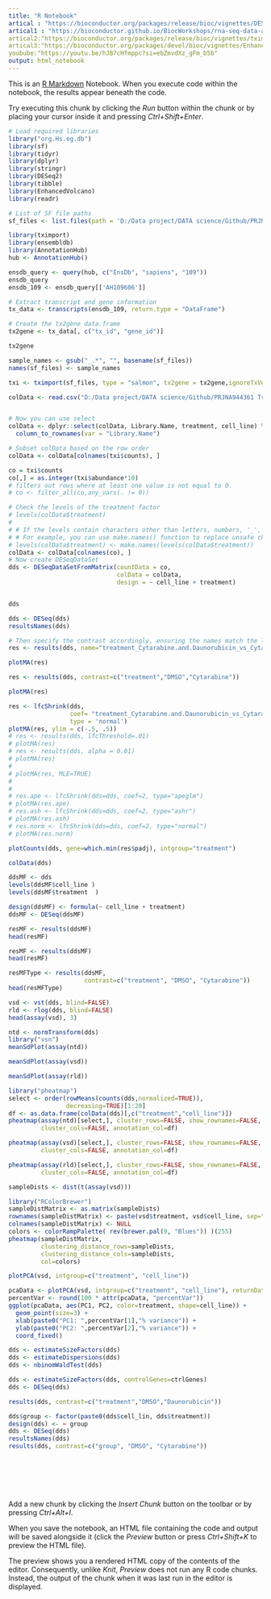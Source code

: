 ---
title: "R Notebook"
artical : "https://bioconductor.org/packages/release/bioc/vignettes/DESeq2/inst/doc/DESeq2.html"
artical1 : "https://bioconductor.github.io/BiocWorkshops/rna-seq-data-analysis-with-deseq2.html"
artical2:"https://bioconductor.org/packages/release/bioc/vignettes/tximport/inst/doc/tximport.html"
artical3:"https://bioconductor.org/packages/devel/bioc/vignettes/EnhancedVolcano/inst/doc/EnhancedVolcano.html"
youbube:"https://youtu.be/hJB7cHfmppc?si=ebZmvdXz_gFm_b5b"
output: html_notebook
---

This is an [R Markdown](http://rmarkdown.rstudio.com) Notebook. When you execute code within the notebook, the results appear beneath the code. 

Try executing this chunk by clicking the *Run* button within the chunk or by placing your cursor inside it and pressing *Ctrl+Shift+Enter*. 

```{r}
# Load required libraries
library("org.Hs.eg.db")
library(sf)
library(tidyr)
library(dplyr)
library(stringr)
library(DESeq2)
library(tibble)
library(EnhancedVolcano)
library(readr)
```


```{r}
# List of SF file paths
sf_files <- list.files(path = 'D:/Data project/DATA science/Github/PRJNA944361 Transcriptional response to standard AML drugs identifies synergistic combinations (human)/GSE227269_RAW/sf', pattern = "\\.sf$", full.names = TRUE) # Add all file paths here

```


```{r}
library(tximport)
library(ensembldb)
library(AnnotationHub)
hub <- AnnotationHub()
```

```{r}
ensdb_query <- query(hub, c("EnsDb", "sapiens", "109"))
ensdb_query
ensdb_109 <- ensdb_query[['AH109606']]

# Extract transcript and gene information
tx_data <- transcripts(ensdb_109, return.type = "DataFrame")

# Create the tx2gene data.frame
tx2gene <- tx_data[, c("tx_id", "gene_id")]

tx2gene
```


```{r}
sample_names <- gsub("_.*", "", basename(sf_files))
names(sf_files) <- sample_names

txi <- tximport(sf_files, type = "salmon", tx2gene = tx2gene,ignoreTxVersion = TRUE)

```


```{r}
colData <- read.csv("D:/Data project/DATA science/Github/PRJNA944361 Transcriptional response to standard AML drugs identifies synergistic combinations (human)/SraRunTable.txt")


# Now you can use select
colData <- dplyr::select(colData, Library.Name, treatment, cell_line) %>%
  column_to_rownames(var = "Library.Name")

# Subset colData based on the row order
colData <- colData[colnames(txi$counts), ]
```



```{r}

co = txi$counts
co[,] = as.integer(txi$abundance*10)
# filters out rows where at least one value is not equal to 0.
# co <- filter_all(co,any_vars(. != 0))

# Check the levels of the treatment factor
# levels(colData$treatment)
# 
# # If the levels contain characters other than letters, numbers, '_', and '.', you can modify them
# # For example, you can use make.names() function to replace unsafe characters with safe ones
# levels(colData$treatment) <- make.names(levels(colData$treatment))
colData <- colData[colnames(co), ]
# Now create DESeqDataSet
dds <- DESeqDataSetFromMatrix(countData = co,
                              colData = colData,
                              design = ~ cell_line + treatment)


dds

```

```{r}
dds <- DESeq(dds)
resultsNames(dds)
```


```{r}
# Then specify the contrast accordingly, ensuring the names match the levels exactly
res <- results(dds, name="treatment_Cytarabine.and.Daunorubicin_vs_Cytarabine")

plotMA(res)

res <- results(dds, contrast=c("treatment","DMSO","Cytarabine"))

plotMA(res)

res <- lfcShrink(dds,
                 coef= "treatment_Cytarabine.and.Daunorubicin_vs_Cytarabine",
                 type = 'normal')
plotMA(res, ylim = c(-.5, .5))
# res <- results(dds, lfcThreshold=.01)
# plotMA(res)
# res <- results(dds, alpha = 0.01)
# plotMA(res)
# 
# plotMA(res, MLE=TRUE)
# 
# 
# res.ape <- lfcShrink(dds=dds, coef=2, type="apeglm")
# plotMA(res.ape)
# res.ash <- lfcShrink(dds=dds, coef=2, type="ashr")
# plotMA(res.ash)
# res.norm <- lfcShrink(dds=dds, coef=2, type="normal")
# plotMA(res.norm)
```
```{r}
plotCounts(dds, gene=which.min(res$padj), intgroup="treatment")

```


```{r}
colData(dds)
```

```{r}
ddsMF <- dds
levels(ddsMF$cell_line )
levels(ddsMF$treatment  )
```


```{r}
design(ddsMF) <- formula(~ cell_line + treatment)
ddsMF <- DESeq(ddsMF)
```


```{r}
resMF <- results(ddsMF)
head(resMF)
```

```{r}
resMF <- results(ddsMF)
head(resMF)

```

```{r}
resMFType <- results(ddsMF,
                     contrast=c("treatment", "DMSO", "Cytarabine"))
head(resMFType)
```

```{r}
vsd <- vst(dds, blind=FALSE)
rld <- rlog(dds, blind=FALSE)
head(assay(vsd), 3)
```


```{r}
ntd <- normTransform(dds)
library("vsn")
meanSdPlot(assay(ntd))
```

```{r}
meanSdPlot(assay(vsd))

```



```{r}
meanSdPlot(assay(rld))

```


```{r}
library("pheatmap")
select <- order(rowMeans(counts(dds,normalized=TRUE)),
                decreasing=TRUE)[1:20]
df <- as.data.frame(colData(dds)[,c("treatment","cell_line")])
pheatmap(assay(ntd)[select,], cluster_rows=FALSE, show_rownames=FALSE,
         cluster_cols=FALSE, annotation_col=df)
```


```{r}
pheatmap(assay(vsd)[select,], cluster_rows=FALSE, show_rownames=FALSE,
         cluster_cols=FALSE, annotation_col=df)
```

```{r}
pheatmap(assay(rld)[select,], cluster_rows=FALSE, show_rownames=FALSE,
         cluster_cols=FALSE, annotation_col=df)
```


```{r}
sampleDists <- dist(t(assay(vsd)))
```


```{r}
library("RColorBrewer")
sampleDistMatrix <- as.matrix(sampleDists)
rownames(sampleDistMatrix) <- paste(vsd$treatment, vsd$cell_line, sep="-")
colnames(sampleDistMatrix) <- NULL
colors <- colorRampPalette( rev(brewer.pal(9, "Blues")) )(255)
pheatmap(sampleDistMatrix,
         clustering_distance_rows=sampleDists,
         clustering_distance_cols=sampleDists,
         col=colors)
```

```{r}
plotPCA(vsd, intgroup=c("treatment", "cell_line"))
```


```{r}
pcaData <- plotPCA(vsd, intgroup=c("treatment", "cell_line"), returnData=TRUE)
percentVar <- round(100 * attr(pcaData, "percentVar"))
ggplot(pcaData, aes(PC1, PC2, color=treatment, shape=cell_line)) +
  geom_point(size=3) +
  xlab(paste0("PC1: ",percentVar[1],"% variance")) +
  ylab(paste0("PC2: ",percentVar[2],"% variance")) + 
  coord_fixed()
```


```{r}
dds <- estimateSizeFactors(dds)
dds <- estimateDispersions(dds)
dds <- nbinomWaldTest(dds)
```


```{r}
dds <- estimateSizeFactors(dds, controlGenes=ctrlGenes)
dds <- DESeq(dds)
```


```{r}
results(dds, contrast=c("treatment","DMSO","Daunorubicin"))
```
```{r}
dds$group <- factor(paste0(dds$cell_lin, dds$treatment))
design(dds) <- ~ group
dds <- DESeq(dds)
resultsNames(dds)
results(dds, contrast=c("group", "DMSO", "Cytarabine"))
```


```{r}
```


```{r}
```


```{r}
```


```{r}
```


```{r}
```


```{r}
```

Add a new chunk by clicking the *Insert Chunk* button on the toolbar or by pressing *Ctrl+Alt+I*.

When you save the notebook, an HTML file containing the code and output will be saved alongside it (click the *Preview* button or press *Ctrl+Shift+K* to preview the HTML file).

The preview shows you a rendered HTML copy of the contents of the editor. Consequently, unlike *Knit*, *Preview* does not run any R code chunks. Instead, the output of the chunk when it was last run in the editor is displayed.
